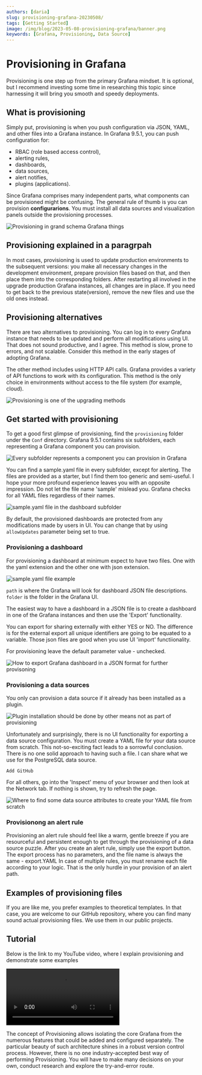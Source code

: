 ```yaml
---
authors: [daria]
slug: provisioning-grafana-20230508/
tags: [Getting Started]
image: /img/blog/2023-05-08-provisioning-grafana/banner.png
keywords: [Grafana, Provisioning, Data Source]
---
```



# Provisioning in Grafana

Provisioning is one step up from the primary Grafana mindset. It is optional, but I recommend investing some time in researching this topic since harnessing it will bring you smooth and speedy deployments.


## What is provisioning

Simply put, provisioning is when you push configuration via JSON, YAML, and other files into a Grafana instance. In Grafana 9.5.1, you can push configuration for:
 - RBAC (role based access control),
 - alerting rules,
 - dashboards, 
 - data sources, 
 - alert notifies,
 - plugins (applications). 


Since Grafana comprises many independent parts, what components can be provisioned might be confusing. The general rule of thumb is you can provision <b>configurarions</b>. You must install all data sources and visualization panels outside the provisioning processes.


<Image
  title="Provisioning in grand schema Grafana things"
  src="/img/blog/2023-05-08-provisioning-grafana/basics.png"
  lazy={false}
/>

## Provisioning explained in a paragrpah

In most cases, provisioning is used to update production environments to the subsequent versions: you make all necessary changes in the development environment, prepare provision files based on that, and then place them into the corresponding folders. After restarting all involved in the upgrade production Grafana instances, all changes are in place. If you need to get back to the previous state(version), remove the new files and use the old ones instead.

## Provisioning alternatives

There are two alternatives to provisioning. You can log in to every Grafana instance that needs to be updated and perform all modifications using UI. That does not sound productive, and I agree. This method is slow, prone to errors, and not scalable. 
Consider this method in the early stages of adopting Grafana.

The other method includes using HTTP API calls. Grafana provides a variety of API functions to work with its configuration. This method is the only choice in environments without access to the file system (for example, cloud). 

<Image
  title="Provisioning is one of the upgrading methods"
  src="/img/blog/2023-05-08-provisioning-grafana/provisioning-6-parts.png"
  lazy={false}
/>

## Get started with provisioning

To get a good first glimpse of provisioning, find the ```provisioning``` folder under the ```Conf``` directory. Grafana 9.5.1 contains six subfolders, each representing a Grafana component you can provision. 

<Image
  title="Every subfolder represents a component you can provision in Grafana"
  src="/img/blog/2023-05-08-provisioning-grafana/provisioning-folder.png"
  lazy={false}
/>

You can find a sample.yaml file in every subfolder, except for alerting. The files are provided as a starter, but I find them too generic and semi-useful. I hope your more profound experience leaves you with an opposite impression.
Do not let the file name 'sample' mislead you. Grafana checks for all YAML files regardless of their names. 

<Image
  title="sample.yaml file in the dashboard subfolder"
  src="/img/blog/2023-05-08-provisioning-grafana/yaml-dash.png"
  lazy={false}
/>

By default, the provisioned dashboards are protected from any modifications made by users in UI. You can change that by using ```allowUpdates``` parameter being set to true. 

### Provisioning a dashboard

For provisioning a dashboard at minimum expect to have two files. One with the yaml extension and the other one with json extension.

<Image
  title="sample.yaml file example"
  src="/img/blog/2023-05-08-provisioning-grafana/sample-yaml.png"
  lazy={false}
/>

```path``` is where the Grafana will look for dashboard JSON file descriptions. ```folder``` is the folder in the Grafana UI.

The easiest way to have a dashboard in a JSON file is to create a dashboard in one of the Grafana instances and then use the 'Export' functionality. 

You can export for sharing externally with either YES or NO. The difference is for the external export all unique identifiers are going to be equated to a variable. Those json files are good when you use UI 'import' functiionality.

For provisioning leave the default parameter value - unchecked.

<Image
  title="How to export Grafana dashboard in a JSON format for further provisoning"
  src="/img/blog/2023-05-08-provisioning-grafana/share-export.png"
  lazy={false}
/>

### Provisioning a data sources

You only can provision a data source if it already has been installed as a plugin. 

<Image
  title="Plugin installation should be done by other means not as part of provisioning"
  src="/img/blog/2023-05-08-provisioning-grafana/plugin-datasource.png"
  lazy={false}
/>

Unfortunately and surprisingly, there is no UI functionality for exporting a data source configuration. You must create a YAML file for your data source from scratch. This not-so-exciting fact leads to a sorrowful conclusion. There is no one solid approach to having such a file. I can share what we use for the PostgreSQL data source. 

```Add GitHub```

For all others, go into the 'Inspect' menu of your browser and then look at the Network tab. If nothing is shown, try to refresh the page. 

<Image
  title="Where to find some data source attributes to create your YAML file from scratch"
  src="/img/blog/2023-05-08-provisioning-grafana/inspect.png"
  lazy={false}
/>

### Provisionong an alert rule

Provisioning an alert rule should feel like a warm, gentle breeze if you are resourceful and persistent enough to get through the provisioning of a data source puzzle. After you create an alert rule, simply use the export button. The export process has no parameters, and the file name is always the same - export.YAML
In case of multiple rules, you must rename each file according to your logic. That is the only hurdle in your provision of an alert path.

## Examples of provisioning files

If you are like me, you prefer examples to theoretical templates. In that case, you are welcome to our GitHub repository, where you can find many sound actual provisioning files. We use them in our public projects. 

## Tutorial

Below is the link to my YouTube video, where I explain provisioning and demonstrate some examples

<Video
  src="https://www.youtube.com/embed/sGHKY0VmbLw"
  title="Basics, pitfalls, file examples in Windows and Docker Demo."
/>


The concept of Provisioning allows isolating the core Grafana from the numerous features that could be added and configured separately. 
The particular beauty of such architecture shines in a robust version control process.
However, there is no one industry-accepted best way of performing Provisioning.
You will have to make many decisions on your own, conduct research and explore the try-and-error route.  



